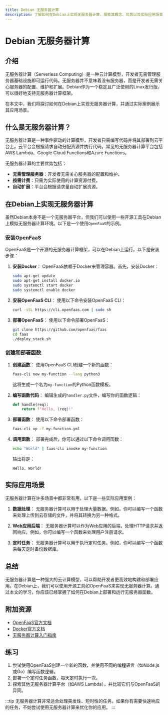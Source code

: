 ```yaml
---
title: Debian 无服务器计算
description: 了解如何在Debian上实现无服务器计算，探索其概念、优势以及实际应用场景。
---
```


# Debian 无服务器计算

## 介绍

无服务器计算（Serverless Computing）是一种云计算模型，开发者无需管理服务器基础设施即可运行代码。无服务器并不意味着没有服务器，而是开发者无需关心服务器的配置、维护和扩展。Debian作为一个稳定且广泛使用的Linux发行版，可以很好地支持无服务器计算框架。

在本文中，我们将探讨如何在Debian上实现无服务器计算，并通过实际案例展示其应用场景。

## 什么是无服务器计算？

无服务器计算是一种事件驱动的计算模型，开发者只需编写代码并将其部署到云平台上。云平台会根据请求自动分配资源并执行代码。常见的无服务器计算平台包括AWS Lambda、Google Cloud Functions和Azure Functions。

无服务器计算的主要优势包括：
- **无需管理服务器**：开发者无需关心服务器的配置和维护。
- **按需计费**：只需为实际使用的计算资源付费。
- **自动扩展**：平台会根据请求量自动扩展资源。

## 在Debian上实现无服务器计算

虽然Debian本身不是一个无服务器平台，但我们可以使用一些开源工具在Debian上模拟无服务器计算环境。以下是一个使用`OpenFaaS`的示例。

### 安装OpenFaaS

OpenFaaS是一个开源的无服务器计算框架，可以在Debian上运行。以下是安装步骤：

1. **安装Docker**：
   OpenFaaS依赖于Docker来管理容器。首先，安装Docker：

   ```bash
   sudo apt-get update
   sudo apt-get install docker.io
   sudo systemctl start docker
   sudo systemctl enable docker
   ```

2. **安装OpenFaaS CLI**：
   使用以下命令安装OpenFaaS CLI：

   ```bash
   curl -sSL https://cli.openfaas.com | sudo sh
   ```

3. **部署OpenFaaS**：
   使用以下命令部署OpenFaaS：

   ```bash
   git clone https://github.com/openfaas/faas
   cd faas
   ./deploy_stack.sh
   ```

### 创建和部署函数

1. **创建函数**：
   使用OpenFaaS CLI创建一个新的函数：

   ```bash
   faas-cli new my-function --lang python3
   ```

   这将生成一个名为`my-function`的Python函数模板。

2. **编写函数代码**：
   编辑生成的`handler.py`文件，编写你的函数逻辑：

   ```python
   def handle(req):
       return f"Hello, {req}!"
   ```

3. **部署函数**：
   使用以下命令部署函数：

   ```bash
   faas-cli up -f my-function.yml
   ```

4. **调用函数**：
   部署完成后，你可以通过以下命令调用函数：

   ```bash
   echo "World" | faas-cli invoke my-function
   ```

   输出将是：

   ```
   Hello, World!
   ```

## 实际应用场景

无服务器计算在许多场景中都非常有用，以下是一些实际应用案例：

1. **数据处理**：
   无服务器计算可以用于处理大量数据。例如，你可以编写一个函数来处理上传到云存储的文件，并将其转换为另一种格式。

2. **Web应用后端**：
   无服务器计算可以作为Web应用的后端，处理HTTP请求并返回响应。例如，你可以编写一个函数来处理用户注册请求。

3. **定时任务**：
   无服务器计算可以用于执行定时任务。例如，你可以编写一个函数来每天定时备份数据库。

## 总结

无服务器计算是一种强大的云计算模型，可以帮助开发者更高效地构建和部署应用。在Debian上，我们可以使用开源工具如OpenFaaS来实现无服务器计算。通过本文的学习，你应该已经掌握了如何在Debian上部署和运行无服务器函数。

## 附加资源

- [OpenFaaS官方文档](https://docs.openfaas.com/)
- [Docker官方文档](https://docs.docker.com/)
- [无服务器计算入门指南](https://aws.amazon.com/serverless/)

## 练习

1. 尝试使用OpenFaaS创建一个新的函数，并使用不同的编程语言（如Node.js或Go）编写函数逻辑。
2. 部署一个定时任务函数，每天定时执行一次。
3. 探索其他无服务器计算平台（如AWS Lambda），并比较它们与OpenFaaS的异同。

:::tip
无服务器计算非常适合处理突发性、短时性的任务。如果你有需要快速响应的任务，不妨尝试使用无服务器计算来优化你的应用。
:::